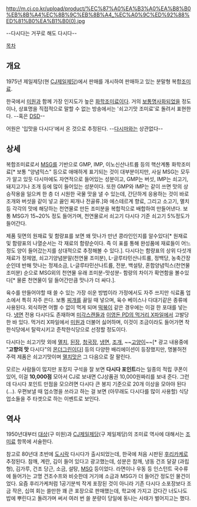 http://m.cj.co.kr/upload/product/%EC%87%A0%EA%B3%A0%EA%B8%B0%EB%8B%A4%EC%8B%9C%EB%8B%A4_%EC%A0%9C%ED%92%88%ED%81%B0%EA%B1%B0(0).jpg

--다시다는 거꾸로 해도 다시다--

[[목차]]

== 개요 ==
1975년 제일제당(현 [[CJ제일제당]])에서 판매를 개시하여 판매하고 있는 분말형 복합[[조미료]].

한국에서 [[미원]]과 함께 가장 인지도가 높은 [[화학조미료]]이다. 거의 [[보통명사가 된 고유명사들|보통명사화]]되었을 정도이나, 상표명을 직접적으로 말할 수 없는 방송에서는 '쇠고기맛 조미료'로 돌려서 표현한다. --혹은 [[삼시세끼 어촌편|DSD]]--

어원은 '입맛을 다시다'에서 온 것으로 추정된다. --[[다시마]]와는 상관없다--

== 상세 ==
복합조미료로서 [[MSG]]를 기반으로 GMP, IMP, 이노신산나트륨 등의 핵산계통 화학조미료[* 보통 "양념믹스" 등으로 애매하게 표기되는 것이 대부분이지만, 사실 MSG는 모두가 알고 있듯 다시마에도 자연적으로 들어있는 성분이고, GMP는 버섯, IMP는 쇠고기, 돼지고기나 조개 등에 많이 들어있는 성분이다. 또한 GMP와 IMP는 같이 쓰면 맛의 상승작용을 일으켜 한 층 더 시원한 국물 맛을 낼 수 있는데, 간단하게 응용하는 것이 바로 조개와 버섯을 같이 넣고 끓인 찌개나 전골류.]와 에스테르계 향료, 그리고 소고기, 멸치 등 각각의 맛에 해당하는 천연물로 만든 조미분을 복합적으로 배합하여 만들어낸다. 보통 MSG가 15~20% 정도 들어가며, 천연물로서 쇠고기 다시다 기준 쇠고기 5%정도가 들어간다.

제품 뒷면의 원재료 및 함량표를 보면 왜 맛나가 만년 콩라인인지를 알수있다[* 원재료 및 함량표의 나열순서는 각 재료의 함량순이다. 즉 이 표를 통해 완성품에 재료들이 어느정도 양이 들어갔는지를 상대적으로 추정해볼 수 있다.]. 다시다는 함량표의 상위 다섯개 재료가 정제염, 쇠고기양념분말(천연물 조미분), L-글루타민산나트륨, 정백당, 농축간장순인데 반해 맛나는 정제소금, L-글루타민산나트륨, 전분, 백설탕, 혼합양념믹스(천연물 조미분) 순으로 MSG외의 천연물 유래 조미분-맛성분- 함량의 차이가 확연함을 볼수있다[* 물론 천연물이 덜 들어간만큼 맛나가 더 싸다.].

육수를 만들어야할 때 쓸 수 있는 가장 쉬운 방법이라 가정에서도 자주 쓰지만 식료품 업소에서 특히 자주 쓴다. 보통 [[찌개]]를 끓일 때 넣으며, 육수 베이스나 다대기같은 종류에 사용된다. 외식하면 어쩔 수 없이 먹게 되며 [[떡볶이]] 같은 경우에는 이걸 한 포대를 넣는다. [[냉면]] 전용 다시다도 존재하며 [[미각스캔들]]과 [[이영돈 PD의 먹거리 X파일]]에서 고발당한 바 있다. 먹거리 X파일에서 [[미원]]과 더불어 싫어하며, 이것이 조금이라도 들어가면 착한식당에서 탈락시키고 준착한식당으로 선정할 정도이다.

다시다는 쇠고기맛 외에 [[멸치]], [[된장]], [[청국장]], [[냉면]], [[조개]], ~~[[고양이]]~~[* 광고 내용중에 "'''고향의 맛''' 다시다"의 [[몬더그린]]이다] 등의 다양한 배리에이션이 등장했지만, 명불허전 주력 제품은 쇠고기맛이며 [[멸치]]맛은 그 다음으로 잘 팔린다.

모르는 사람들이 많지만 포장지 구석을 잘 보면 '''다시다 포인트'''라는 일종의 적립 쿠폰이 있어, 이걸 '''10,000점''' 모아서 CJ로 보내면 CJ상품권 10,000원짜리를 보내 준다. 그런데 다시다 포인트 만점을 모으려면 다시다 큰 봉지 기준으로 20개 이상을 모아야 된다(…). 우편보낼 때 업소명을 쓰라고 하는 걸 보면 (아무래도 다시다를 많이 사용할) 식당업소들을 주 타겟으로 하는 이벤트로 보인다.

== 역사 ==
1950년대부터 [[대상그룹|대상]](구 미원)과 [[CJ제일제당]](구 제일제당)의 조미료 역사에 대해서는 [[조미료]] 항목에 서술한다.

참고로 80년대 초반에 [[도시락]] 다시다가 출시되었는데, 한국에 처음 시판된 [[후리카케]]로 추정된다. 참깨, 계란, 김이 들어 있다고 광고했는데, 성분은 참깨, 냉동 건조 달걀 (과립형), 김가루, 건조 당근, 소금, 설탕, [[MSG]] 등이었다. 라면이나 우동 등 인스턴트 국수류에 들어가는 고명 건조수프와 비슷한데 거기에 소금과 MSG가 더 들어간 정도인 물건이었다. 요즘 후리가케처럼 1공기분씩 작게 포장된 것이 아니라 기존 다시다 소포장보다 조금 작은, 십여 회는 쓸만한 꽤 큰 포장으로 판매했는데, 학교에 가지고 갔다간 너도나도 밥에 뿌린다고 돌려가며 써서 여러 번 쓸 분량이 당일에 동나는 사태가 벌어지고는 했다.

